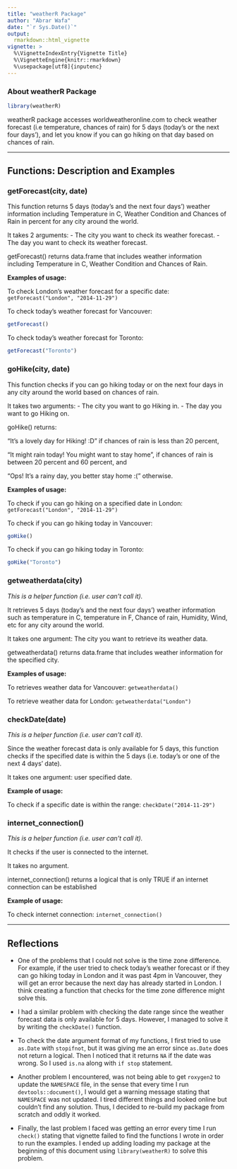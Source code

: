 ```yaml
---
title: "weatherR Package"
author: "Abrar Wafa"
date: "`r Sys.Date()`"
output: 
  rmarkdown::html_vignette
vignette: >
  %\VignetteIndexEntry{Vignette Title}
  %\VignetteEngine{knitr::rmarkdown}
  %\usepackage[utf8]{inputenc}
---
```


### About weatherR Package

```r
library(weatherR)
```

weatherR package accesses worldweatheronline.com to check weather forecast (i.e temperature, chances of rain) for 5 days (today's or the next four days'), and let you know if you can go hiking on that day based on chances of rain.

***

## Functions: Description and Examples

### getForecast(city, date)

This function returns 5 days (today's and the next four days') weather information
including Temperature in C, Weather Condition and Chances of Rain in percent for any city around the world.

It takes 2 arguments: 
- The city you want to check its weather forecast.
- The day you want to check its weather forecast.


getForecast() returns data.frame that includes weather information including Temperature in C, Weather Condition and Chances of Rain.

**Examples of usage:**

To check London's weather forecast for a specific date:
`getForecast("London", "2014-11-29")`

To check today's weather forecast for Vancouver:
```r
getForecast()
```


To check today's weather forecast for Toronto:
```r
getForecast("Toronto")
```



### goHike(city, date)

This function checks if you can go hiking today or on the next four days
in any city around the world based on chances of rain.

It takes two arguments:
- The city you want to go Hiking in.
- The day you want to go Hiking on.

goHike() returns:

"It's a lovely day for Hiking! :D" if chances of rain is less than 20 percent,

"It might rain today! You might want to stay home", if chances of rain is between 20 percent and 60 percent, and

"Ops! It's a rainy day, you better stay home :(" otherwise.

**Examples of usage:**

To check if you can go hiking on a specified date in London: `getForecast("London", "2014-11-29")`

To check if you can go hiking today in Vancouver:
```r
goHike()
```


To check if you can go hiking today in Toronto: 
```r
goHike("Toronto")
```


### getweatherdata(city)

*This is a helper function (i.e. user can't call it).*

It retrieves 5 days (today's and the next four days') weather information
such as temperature in C, temperature in F, Chance of rain, Humidity, Wind, etc for any city around the world.

It takes one argument: The city you want to retrieve its weather data.

getweatherdata() returns data.frame that includes weather information for the specified city.

**Examples of usage:**

To retrieves weather data for Vancouver: `getweatherdata()`

To retrieve weather data for London: `getweatherdata("London")`



### checkDate(date)

*This is a helper function (i.e. user can't call it).*

Since the weather forecast data is only available for 5 days, this function checks if the specified date is within the 5 days (i.e. today's or one of the next 4 days' date).

It takes one argument: user specified date.

**Example of usage:**

To check if a specific date is within the range: `checkDate("2014-11-29")`

### internet_connection()

*This is a helper function (i.e. user can't call it).*

It checks if the user is connected to the internet.

It takes no argument.

internet_connection() returns a logical that is only TRUE if an internet connection can be established

**Example of usage:**

To check internet connection: `internet_connection()`

***
## Reflections

- One of the problems that I could not solve is the time zone difference. For example, if the user tried to check today's weather forecast or if they can go hiking today in London and it was past 4pm in Vancouver, they will get an error because the next day has already started in London. I think creating a function that checks for the time zone difference might solve this.

- I had a similar problem with checking the date range since the weather forecast data is only available for 5 days. However, I managed to solve it by writing the `checkDate()` function.

- To check the date argument format of my functions, I first tried to use `as.Date` with `stopifnot`, but it was giving me an error since `as.Date` does not return a logical. Then I noticed that it returns `NA` if the date was wrong. So I used `is.na` along with `if stop` statement. 

- Another problem I encountered, was not being able to get `roxygen2` to update the `NAMESPACE` file, in the sense that every time I run `devtools::document()`, I would get a warning message stating that `NAMESPACE` was not updated. I tired different things and looked online but couldn't find any solution. Thus, I decided to re-build my package from scratch and oddly it worked. 

- Finally, the last problem I faced was getting an error every time I run `check()` stating that vignette failed to find the functions I wrote in order to run the examples. I ended up adding loading my package at the beginning of this document using `library(weatherR)` to solve this problem.  
